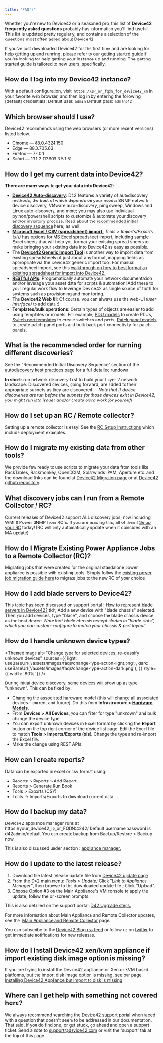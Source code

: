 ```yaml
---
title: "FAQ's"
---
```



Whether you're new to Device42 or a seasoned pro, this list of **Device42 frequently asked questions** probably has information you'll find useful. This list is updated pretty regularly, and contains a selection of the questions most often asked about Device42.

If you've just downloaded Device42 for the first time and are looking for help getting up and running, please refer to our [getting started guide](getstarted/index.md) if you're looking for help getting your instance up and running. The getting started guide is tailored to new users, specifically.

## How do I log into my Device42 instance?

With a default configuration, visit: `https://IP_or_fqdn_for_device42_vm` in your favorite web browser, and then log in by entering the following \[default\] credentials: Default user: `admin` Default pass: `adm!nd42`

## Which browser should I use?

Device42 recommends using the web browsers (or more recent versions) listed below.

- Chrome — 88.0.4324.150
- Edge — 88.0.705.63
- Firefox — 72.0.1
- Safari — 13.1.2 (13609.3.5.1.5)

## How do I get my current data into Device42?

**There are many ways to get your data into Device42**:

- [**Device42 Auto-discovery**](auto-discovery/index.mdx): D42 features a variety of autodiscovery methods, the best of which depends on your needs: SNMP network device discovery, VMware auto-discovery, ping sweep, Windows and Linux auto-discovery, and more; you may also use individual python/powershell scripts to customize & automate your discovery and/or inventory process. Read about the [recommended initial discovery sequence](auto-discovery/autodisc-best-practices.md) here, as well!
- [**Microsoft Excel / CSV (spreadsheet) import**:](integration/imports/index.md) _Tools > Imports/Exports (xls)_ has options for MS Excel spreadsheet import, including sample Excel sheets that will help you format your existing spread sheets to make bringing your existing data into Device42 as easy as possible.
- The [**Device42 Generic Import Tool**](https://www.device42.com/blog/2018/06/19/new-features-added-to-the-generic-import-tool/) is another way to import data from existing spreadsheets of just about any format, mapping fields as appropriate via the Device42 generic import tool. For manual spreadsheet import, see this [walkthrough on how to best format an existing spreadsheet for import into Device42.](getstarted/importing-data-from-existing-spreadsheets.mdx)
- [**RESTful APIs**](https://api.device42.com): Programatically automate your network documentation and/or leverage your asset data for scripts & automation! Add these to your regular work flow to leverage Device42 as single source of truth for systems such as provisioning and monitoring.
- The **Device42 Web UI**: Of course, you can always use the web-UI _(user interface)_ to add data :)
- **Templates/bulk operations**: Certain types of objects are easier to add using templates or models. For example, [PDU models](infrastructure-management/power-units/defining-pdu-models.md) to create PDUs, [Switch port templates](infrastructure-management/ipam/switch-templates.md) to create switches and ports, [Patch panel models](infrastructure-management/power-units/defining-pdu-models.md) to create patch panel ports and bulk back port connectivity for patch panels.

## What is the recommended order for running different discoveries?

See the "Recommended Initial Discovery Sequence" section of the [autodiscovery best practices](/auto-discovery/autodisc-best-practices/) page for a full detailed rundown.

**In short**: run network discovery first to build your Layer 2 network landscape. Discovered devices, going forward, are added to their appropriate subnets as they are discovered -- _Note that if device discoveries are run before the subnets for those devices exist in Device42, you might run into issues and/or create extra work for yourself!_

## How do I set up an RC / Remote collector?

Setting up a remote collector is easy! See the [RC Setup Instructions](auto-discovery/remote-collector-rc.md) which include deployment examples.

## How do I migrate my existing data from other tools?

We provide few ready to use scripts to migrate your data from tools like RackTables, Rackmonkey, OpenDCIM, Solarwinds IPAM, Aperture etc. and the download links can be found at [Device42 Migration page](https://www.device42.com/migrations/) or at [Device42 github repository](https://github.com/device42).

## What discovery jobs can I run from a Remote Collector / RC?

Current releases of Device42 support ALL discovery jobs, now including WMI & Power SNMP from RC's. If you are reading this, all of them! [Setup your RC](auto-discovery/remote-collector-rc.md) today! (RC will only automatically update when it coincides with an MA update)

## How do I Migrate Existing Power Appliance Jobs to a Remote Collector (RC)?

Migrating jobs that were created for the original standalone power appliance is possible with existing tools. Simply follow the [existing power job migration guide here](infrastructure-management/power-and-environmental-monitoring/power-rc-setup-job-migration.md) to migrate jobs to the new RC of your choice.

## How do I add blade servers to Device42?

This topic has been discussed on support portal : [How to represent blade servers in Device42?](https://support.device42.com/hc/en-usentries/23369387) tldr; Add a new device with "blade chassis" selected. Then you add devices, type "blade", and choose the blade chassis device as the host device. _Note that blade chassis accept blades in "blade slots", which you can custom-configure to match your chassis & port layout!_

## How do I handle unknown device types?

<ThemedImage
  alt="Change type for selected devices, re-classify unknown devices"
  sources={{
    light: useBaseUrl('/assets/images/faqs/change-type-action-light.png'),
    dark: useBaseUrl('/assets/images/faqs/change-type-action-dark.png'),
  }}
  style={{ width: '80%' }} 
/>

During initial device discovery, some devices will show up as type "unknown". This can be fixed by:

- Changing the associated hardware model (this will change all associated devices - current and future). Do this from **Infrastructure > [Hardware Models](/infrastructure-management/devices/hardware-models-templates.mdx)**.
- From **Devices > All Devices**, you can filter for type "unknown" and bulk change the device type.
- You can export unknown devices in Excel format by clicking the **Report** button on the top right corner of the device list page. Edit the Excel file to match **Tools > Imports/Exports (xls)**. Change the type and re-import the Excel file.
- Make the change using REST APIs.

## How can I create reports?

Data can be exported in excel or csv format using:

- Reports > Reports > Add Report.
- Reports > Generate Run Book
- Tools > Exports (CSV)
- Tools -> Imports/Exports to download current data.

## How do I backup my data?

Device42 appliance manager runs at https://your\_device42\_ip\_or\_FQDN:4242/ Default username password is d42admin/default You can create backup from Backup/Restore > Backup now.

This is also discussed under section : [appliance manager.](/administration/appliance-manager/)

## How do I update to the latest release?

1. Download the latest release update file from [Device42 update page](https://www.device42.com/update/)
2. From the D42 main menu: _Tools > Update;_ Click _"Link to Appliance Manager"_, then browse to the downloaded update file ; Click "Upload".
3. Choose Option #3 on the Main Appliance's VM console to apply the update; follow the on-screen prompts.

This is also detailed on the support portal: [D42 Upgrade steps.](https://support.device42.com/hc/en-usentries/21783332)

For more information about Main Appliance and Remote Collector updates, see the  [Main Appliance and Remote Collector](/administration/appliance-manager/) page.

You can subscribe to the [Device42 Blog rss feed](https://www.device42.com/blog/feed/) or follow us on [twitter](https://twitter.com/device42) to get immediate notifications for new releases.

## How do I Install Device42 xen/kvm appliance if import existing disk image option is missing?

If you are trying to install the Device42 appliance on Xen or KVM based platforms, but the import disk image option is missing, see our page [Installing Device42 Appliance but Import to disk is missing](/getstarted/installation/how-do-i-install-device42-xenkvm-appliance-if-import-existing-disk-image-option-is-missing/)

## Where can I get help with something not covered here?

We always recommend searching the [Device42 support portal](https://support.device42.com/hc/en-us) when faced with a question that doesn't seem to be addressed in our documentation. That said, if you do find one, or get stuck, go ahead and open a support ticket. Send a note to support@device42.com or visit the 'support' tab at the top of this page.

